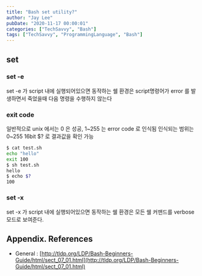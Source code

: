 ```yaml
---
title: "Bash set utility?"
author: "Jay Lee"
pubDate: "2020-11-17 00:00:01"
categories: ["TechSavvy", "Bash"]
tags: ["TechSavvy", "ProgrammingLanguage", "Bash"]
---
```



## set 

### set -e

set -e 가 script 내에 실행되어있으면 동작하는 쉘 환경은 script명령어가 error 를 발생하면서 죽었을때 다음 명령을 수행하지 않는다

### exit code

일반적으로 unix 에서는 0 은 성공, 1~255 는 error code 로 인식됨
인식되는 범위는 0~255 16bit
$? 로 결과값을 확인 가능

``` sh
$ cat test.sh
echo "hello"
exit 100
$ sh test.sh
hello
$ echo $?
100
```

### set -x

set -x 가 script 내에 실행되어있으면 동작하는 쉘 환경은 모든 쉘 커맨드를 verbose 모드로 보여준다.


## Appendix. References

- General : [http://tldp.org/LDP/Bash-Beginners-Guide/html/sect_07_01.html](http://tldp.org/LDP/Bash-Beginners-Guide/html/sect_07_01.html)

